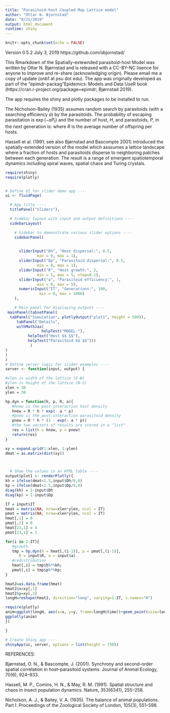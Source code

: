 ```yaml
---
title: "Parasitoid-host Coupled Map Lattice model"
author: "Ottar N. Bjornstad"
date: "8/21/2019"
output: html_document
runtime: shiny
---
```


```r
knitr::opts_chunk$set(echo = FALSE)
```

Version 0.5.2 July 3, 2019 
https://github.com/objornstad/

This Rmarkdown of the Spatially-extewnded parasitoid-host Model was written by Ottar N. Bjørnstad and is released with a CC-BY-NC lisence for anyone to improve and re-share (acknowledging origin). Please email me a copy of update (onb1 at psu dot edu). The app was originally developed as part of the "epimdr-packag"Epidemics: Models and Data UseR book  (https://cran.r-project.org/package=epimdr; Bjørnstad 2019).

The app requires the shiny and plotly packages to be installed to run.

The Nicholson-Bailey (1935) assumes random search by parasitoids (with a searching efficiency $a$) by the parasitoids. The probability of escaping parasitation is $\exp(-a P_t)$ and the number of host, $H$, and parasitoids, $P$, in the next generation is:
\begin{eqnarray}
&H_{t+1} & = R H_t \exp(-a P_t)\\
&P_{t+1} & = R H_t (1-\exp(-a P_t)),
\end{eqnarray}
where $R$ is the average number of offspring per hosts. 

Hassell et al. (1991; see also Bjørnstad and Bascompte 2001) introduced the spatially-extended version of the model which asssumes a lattice landscape where a fraction of hosts and parasitoids disperse to neighboring patches between each generation. The result is a range of emergent spatiotemporal dynamics including spiral waves, spatial chaos and Turing crystals. 

```r
require(shiny)
require(plotly)


# Define UI for slider demo app ----
ui <- fluidPage(

  # App title ----
  titlePanel("Sliders"),

  # Sidebar layout with input and output definitions ----
  sidebarLayout(

    # Sidebar to demonstrate various slider options ----
    sidebarPanel(

  
      sliderInput("Dh", "Host dispersal:", 0.5,
              min = 0, max = 1),
      sliderInput("Dp", "Parasitoid dispersal:", 0.5,
              min = 0, max = 1),
      sliderInput("R", "Host growth:", 2,
              min = 1, max = 5, step=0.1),
      sliderInput("a", "Parasitoid efficiency:", 1,
              min = 0, max = 5),
      numericInput("IT", "Generations:", 100,
               min = 0, max = 1000)
    ),

    # Main panel for displaying outputs ----
 mainPanel(tabsetPanel(
  tabPanel("Simulation", plotlyOutput("plot1", height = 500)),
     tabPanel("Details", 
     withMathJax(
                helpText("MODEL:"),
          helpText("Host $$ $$"),
          helpText("Parasitoid $$ $$")))
           )
)
)
)
# Define server logic for slider examples ----
server <- function(input, output) {

#xlen is width of the lattice (E-W)
#ylen is height of the lattice (N-S)
xlen = 30
ylen = 30

hp.dyn = function(h, p, R, a){ 
   #hnew is the post-interaction host density
   hnew = R * h * exp(- a * p)
   #pnew is the post-interaction parasitoid density
   pnew = R * h * (1 - exp(- a * p))
   #the two vectors of results are stored in a "list"
   res = list(h = hnew, p = pnew)
   return(res)
} 

xy = expand.grid(1:xlen, 1:ylen)
dmat = as.matrix(dist(xy))



  # Show the values in an HTML table ----
output$plot1 <- renderPlotly({
kh = ifelse(dmat<1.5,input$Dh/8,0)
kp = ifelse(dmat<1.5,input$Dp/8,0)
diag(kh) = 1-input$Dh
diag(kp) = 1-input$Dp

IT = input$IT
hmat = matrix(NA, nrow=xlen*ylen, ncol = IT)
pmat = matrix(NA, nrow=xlen*ylen, ncol = IT)
hmat[,1] = 0
pmat[,1] = 0
hmat[23,1] = 4
pmat[23,1] = 1

for(i in 2:IT){
   #growth
   tmp = hp.dyn(h = hmat[,(i-1)], p = pmat[,(i-1)], 
      R = input$R, a = input$a)
   #redistribution
   hmat[,i] = tmp$h%*%kh;
   pmat[,i] = tmp$p%*%kp;
}

hmat2=as.data.frame(hmat)
hmat2$x=xy[,1]
hmat2$y=xy[,2]
longH=reshape(hmat2, direction="long", varying=1:IT, v.names="H")

require(plotly)
anim=ggplot(longH, aes(x=x, y=y, frame=longH$time))+geom_point(size=longH$H)
ggplotly(anim)
})

}

# Create Shiny app ----
shinyApp(ui, server, options = list(height = 750))
```


REFERENCES:

Bjørnstad, O. N., & Bascompte, J. (2001). Synchrony and second-order spatial correlation
in host–parasitoid systems. Journal of Animal Ecology, 70(6), 924–933.

Hassell, M. P., Comins, H. N., & May, R. M. (1991). Spatial structure and chaos in
insect population dynamics. Nature, 353(6341), 255–258.

Nicholson, A. J., & Bailey, V. A. (1935). The balance of animal populations. Part I.
Proceedings of the Zoological Society of London, 105(3), 551–598.


